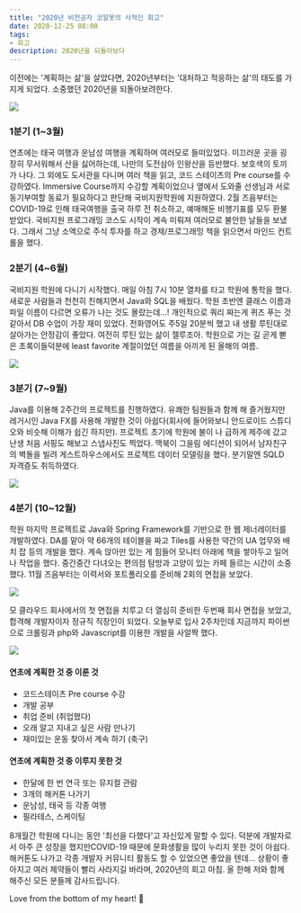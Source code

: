 ```yaml
---
title: "2020년 비전공자 코알못의 사적인 회고"
date: 2020-12-25 08:00
tags:
- 회고
description: 2020년을 되돌아보다
---
```


이전에는 '계획하는 삶'을 살았다면, 2020년부터는 '대처하고 적응하는 삶'의 태도를 가지게 되었다. 소중했던 2020년을 되돌아보려한다.

![](/images/blog/192021/01.jpeg)

### 1분기 (1~3월)
연초에는 태국 여행과 운남성 여행을 계획하며 여러모로 들떠있었다. 미끄러운 곳을 굉장히 무서워해서 산을 싫어하는데, 나만의 도전삼아 인왕산을 등반했다. 보호색의 토끼가 나다. 그 외에도 도서관을 다니며 여러 책을 읽고, 코드 스테이츠의 Pre course를 수강하였다. Immersive Course까지 수강할 계획이었으나 옆에서 도와줄 선생님과 서로 동기부여할 동료가 필요하다고 판단해 국비지원학원에 지원하였다.
2월 즈음부터는 COVID-19로 인해 태국여행을 출국 하루 전 취소하고, 예매해둔 비행기표를 모두 환불 받았다. 국비지원 프로그래밍 코스도 시작이 계속 미뤄져 여러모로 불안한 날들을 보냈다. 그래서 그냥 소액으로 주식 투자를 하고 경제/프로그래밍 책을 읽으면서 마인드 컨트롤을 했다.

### 2분기 (4~6월)
국비지원 학원에 다니기 시작했다. 매일 아침 7시 10분 열차를 타고 학원에 통학을 했다. 새로운 사람들과 천천히 친해지면서 Java와 SQL을 배웠다. 학원 초반엔 클래스 이름과 파일 이름이 다르면 오류가 나는 것도 몰랐는데...! 개인적으로 쿼리 짜는게 퀴즈 푸는 것 같아서 DB 수업이 가장 재미 있었다. 전화영어도 주5일 20분씩 했고 내 생활 루틴대로 살아가는 안정감이 좋았다. 여전히 루틴 있는 삶이 젤루조아. 학원으로 가는 길 곧게 뻗은 초록이들덕분에 least favorite 계절이었던 여름을 아끼게 된 올해의 여름.

![](/images/blog/192021/03.jpeg)

### 3분기 (7~9월)
Java를 이용해 2주간의 프로젝트를 진행하였다. 유쾌한 팀원들과 함께 해 즐거웠지만 레거시인 Java FX를 사용해 개발한 것이 아쉽다(회사에 들어와보니 안드로이드 스튜디오와 비슷해 이해가 쉽긴 하지만). 프로젝트 초기에 학원에 불이 나 급하게 제주에 갔고 난생 처음 서핑도 해보고 스냅사진도 찍었다. 맥북이 그을림 에디션이 되어서 남자친구의 벽돌을 빌려 게스트하우스에서도 프로젝트 데이터 모델링을 했다. 분기말엔 SQLD 자격증도 취득하였다.

![](/images/blog/192021/04.jpeg)

### 4분기 (10~12월)
학원 마지막 프로젝트로 Java와 Spring Framework를 기반으로 한 웹 제너레이터를 개발하였다. DA를 맡아 약 66개의 테이블을 짜고 Tiles를 사용한 약간의 UA 업무와 배치 잡 등의 개발을 했다. 계속 앉아만 있는 게 힘들어 모니터 아래에 책을 쌓아두고 일어나 작업을 했다. 중간중간 다녀오는 편의점 탐방과 고양이 있는 카페 들르는 시간이 소중했다. 11월 즈음부터는 이력서와 포트폴리오를 준비해 2회의 면접을 보았다.

![](/images/blog/192021/05.png)

모 클라우드 회사에서의 첫 면접을 치루고 더 열심히 준비한 두번째 회사 면접을 보았고, 합격해 개발자이자 정규직 직장인이 되었다. 오늘부로 입사 2주차인데 지금까지 파이썬으로 크롤링과 php와 Javascript를 이용한 개발을 사알짝 했다.

![](/images/blog/192021/06.png)


#### 연초에 계획한 것 중 이룬 것
- 코드스테이츠 Pre course 수강
- 개발 공부
- 취업 준비 (취업했다)
- 오래 알고 지내고 싶은 사람 만나기
- 재미있는 운동 찾아서 계속 하기 (축구)

#### 연초에 계획한 것 중 이루지 못한 것
- 한달에 한 번 연극 또는 뮤지컬 관람
- 3개의 해커톤 나가기
- 운남성, 태국 등 각종 여행
- 필라테스, 스케이팅


8개월간 학원에 다니는 동안 '최선을 다했다'고 자신있게 말할 수 있다. 덕분에 개발자로서 아주 큰 성장을 했지만COVID-19 때문에 문화생활을 많이 누리지 못한 것이 아쉽다. 해커톤도 나가고 각종 개발자 커뮤니티 활동도 할 수 있었으면 좋았을 텐데... 상황이 좋아지고 여러 제약들이 빨리 사라지길 바라며, 2020년의 회고 마침.
올 한해 저와 함께 해주신 모든 분들께 감사드립니다.

Love from the bottom of my heart! 💙 
